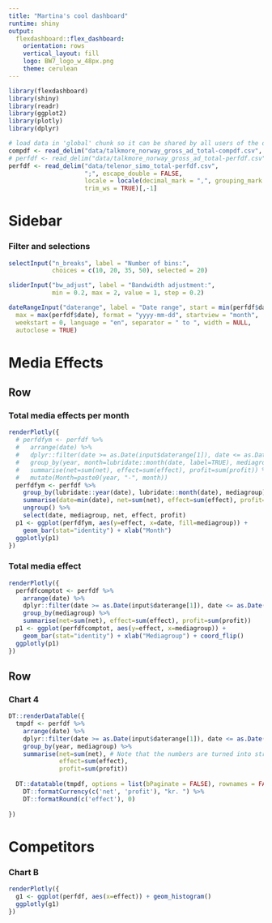 ```yaml
---
title: "Martina's cool dashboard"
runtime: shiny
output: 
  flexdashboard::flex_dashboard:
    orientation: rows
    vertical_layout: fill
    logo: BW7_logo_w_48px.png
    theme: cerulean
---
```


```r
library(flexdashboard)
library(shiny)
library(readr)
library(ggplot2)
library(plotly)
library(dplyr)

# load data in 'global' chunk so it can be shared by all users of the dashboard
compdf <- read_delim("data/talkmore_norway_gross_ad_total-compdf.csv", ";", escape_double = FALSE, trim_ws = TRUE)[,-1]
# perfdf <- read_delim("data/talkmore_norway_gross_ad_total-perfdf.csv", ";", escape_double = FALSE, trim_ws = TRUE)[,-1]
perfdf <- read_delim("data/telenor_simo_total-perfdf.csv", 
                     ";", escape_double = FALSE, 
                     locale = locale(decimal_mark = ",", grouping_mark = "."), 
                     trim_ws = TRUE)[,-1]
```


Sidebar {.sidebar}
======================================================================

### Filter and selections

```r
selectInput("n_breaks", label = "Number of bins:",
            choices = c(10, 20, 35, 50), selected = 20)

sliderInput("bw_adjust", label = "Bandwidth adjustment:",
            min = 0.2, max = 2, value = 1, step = 0.2)

dateRangeInput("daterange", label = "Date range", start = min(perfdf$date), end = max(perfdf$date), min = min(perfdf$date),
  max = max(perfdf$date), format = "yyyy-mm-dd", startview = "month",
  weekstart = 0, language = "en", separator = " to ", width = NULL,
  autoclose = TRUE)
```


Media Effects
=====================================

Row
-----------------------------------------------------------------------

### Total media effects per month

```r
renderPlotly({
  # perfdfym <- perfdf %>% 
  #   arrange(date) %>% 
  #   dplyr::filter(date >= as.Date(input$daterange[1]), date <= as.Date(input$daterange[2]) ) %>%
  #   group_by(year, month=lubridate::month(date, label=TRUE), mediagroup) %>% 
  #   summarise(net=sum(net), effect=sum(effect), profit=sum(profit)) %>% 
  #   mutate(Month=paste0(year, "-", month))
  perfdfym <- perfdf %>% 
    group_by(lubridate::year(date), lubridate::month(date), mediagroup) %>% 
    summarise(date=min(date), net=sum(net), effect=sum(effect), profit=sum(profit)) %>% 
    ungroup() %>% 
    select(date, mediagroup, net, effect, profit)
  p1 <- ggplot(perfdfym, aes(y=effect, x=date, fill=mediagroup)) + 
    geom_bar(stat="identity") + xlab("Month")
  ggplotly(p1)
})
```

### Total media effect
    
```r
renderPlotly({
  perfdfcomptot <- perfdf %>% 
    arrange(date) %>% 
    dplyr::filter(date >= as.Date(input$daterange[1]), date <= as.Date(input$daterange[2]) ) %>%
    group_by(mediagroup) %>% 
    summarise(net=sum(net), effect=sum(effect), profit=sum(profit))
  p1 <- ggplot(perfdfcomptot, aes(y=effect, x=mediagroup)) + 
    geom_bar(stat="identity") + xlab("Mediagroup") + coord_flip()
  ggplotly(p1)
})
```

Row 
-----------------------------------------------------------------------

### Chart 4
   
```r
DT::renderDataTable({
  tmpdf <- perfdf %>% 
    arrange(date) %>% 
    dplyr::filter(date >= as.Date(input$daterange[1]), date <= as.Date(input$daterange[2]) ) %>%
    group_by(year, mediagroup) %>% 
    summarise(net=sum(net), # Note that the numbers are turned into strings here!!!!
              effect=sum(effect), 
              profit=sum(profit))
  
  DT::datatable(tmpdf, options = list(bPaginate = FALSE), rownames = FALSE) %>% 
    DT::formatCurrency(c('net', 'profit'), "kr. ") %>% 
    DT::formatRound(c('effect'), 0)
  
})
```

Competitors
=====================================


### Chart B

```r
renderPlotly({
  g1 <- ggplot(perfdf, aes(x=effect)) + geom_histogram()
  ggplotly(g1)
})
```
